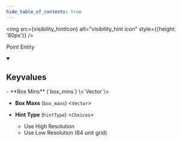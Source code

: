 ```yaml
---
hide_table_of_contents: true
---
```



<img src={visibility_hintIcon} alt="visibility_hint icon" style={{height: '80px'}} />

Point Entity



<details open>
<summary><h2>Keyvalues</h2></summary>
- **Box Mins** (`box_mins`) \<`Vector`\>

- **Box Maxs** (`box_maxs`) \<`Vector`\>

- **Hint Type** (`hintType`) \<`Choices`\>
  - Use High Resolution 
  - Use Low Resolution (64 unit grid) 



 </details>

